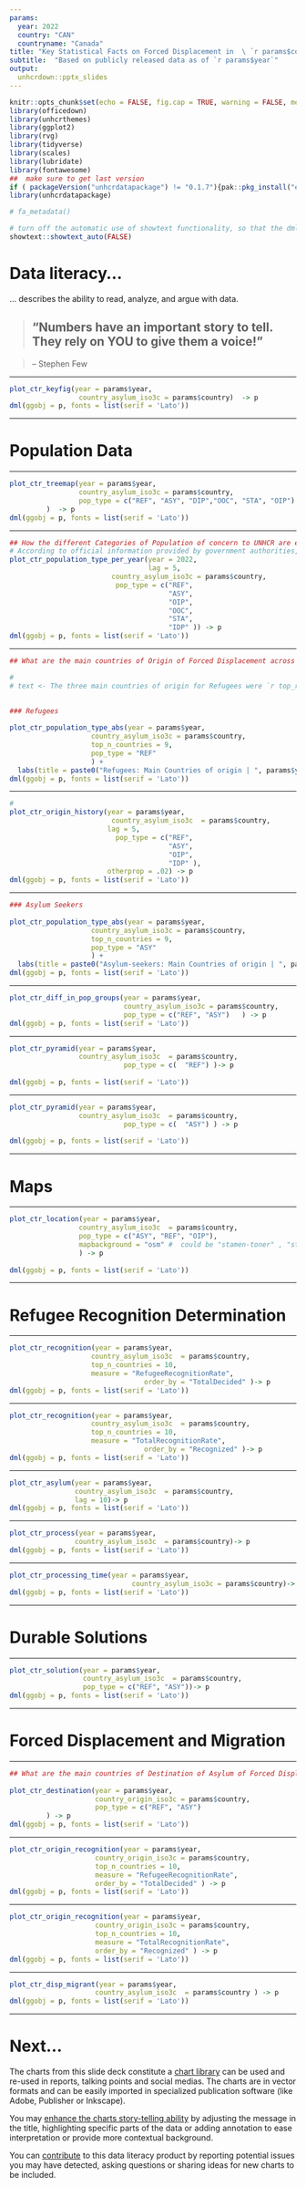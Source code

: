 ```yaml
---
params:
  year: 2022
  country: "CAN"
  countryname: "Canada"
title: "Key Statistical Facts on Forced Displacement in  \ `r params$countryname` "
subtitle:  "Based on publicly released data as of `r params$year`"
output:
  unhcrdown::pptx_slides
---
```


<!--
Impactful charts with are characterized by their [story telling](https://medium.economist.com/charting-new-territory-7f5afb293270) ability. Using the default plots from the package, the chart effectiveness can be improved by: 

 1.  Changing charts existing default __title and subtitle__ to replace it with a key message or call to Action  

 2.  __Annotating__ the chart to provide interpretation hint around the context: See [tutorial here](https://rstudio-conf-2022.github.io/ggplot2-graphic-design/materials/05_annotations.html#/annotations-with-annotate)
 
 3. __Highlighting__ specific parts in the chart to reinforce the main message and ease legibility: See [tutorial here](https://rstudio-conf-2022.github.io/ggplot2-graphic-design/materials/05_annotations.html#/annotations-with-geom)_
-->

```r
knitr::opts_chunk$set(echo = FALSE, fig.cap = TRUE, warning = FALSE, message = FALSE)
library(officedown)
library(unhcrthemes)
library(ggplot2)
library(rvg)
library(tidyverse)
library(scales)
library(lubridate) 
library(fontawesome)
##  make sure to get last version 
if ( packageVersion("unhcrdatapackage") != "0.1.7"){pak::pkg_install("edouard-legoupil/unhcrdatapackage")}
library(unhcrdatapackage)

# fa_metadata()

# turn off the automatic use of showtext functionality, so that the dml function can works properly
showtext::showtext_auto(FALSE) 
```

# Data literacy... 



... describes the ability to read, analyze, and argue with data.



> ## “__Numbers have an important story to tell. They rely on YOU to give them a voice!__”

> -- Stephen Few



---

```r
plot_ctr_keyfig(year = params$year,
                 country_asylum_iso3c = params$country)  -> p
dml(ggobj = p, fonts = list(serif = 'Lato'))
```

---


# Population Data


---

```r

plot_ctr_treemap(year = params$year,
                 country_asylum_iso3c = params$country,
                 pop_type = c("REF", "ASY", "DIP","OOC", "STA", "OIP")
         )  -> p
dml(ggobj = p, fonts = list(serif = 'Lato'))
```




---

```r

## How the different Categories of Population of concern to UNHCR are evolving over time?
# According to official information provided by government authorities, as of December `r params$year`, the population of interest to UNHCR in `r params$country` reached `r format(round(total_poc, 0),  big.mark=",")` people. Compared to `r as.numeric(params$year)-1`, the total population `r ifelse(perc_change_poc>0, paste0("has increased ", format(round(perc_change_poc, 1),  big.mark=","), "% during the year"), ifelse(perc_change_poc<0, paste0("has decreased ", format(round(perc_change_poc, 1),  big.mark=","), "% during the year"), "has not changed"))`. Moreover, there was a `r format(round(perc_change_asy_ref, 0),  big.mark=",")`% `r ifelse(perc_change_asy_ref>0, "growth", ifelse(perc_change_asy_ref<0, "drop","change"))` of refugees and asylum seekers in the country.
plot_ctr_population_type_per_year(year = 2022,
                                  lag = 5,
                         country_asylum_iso3c = params$country,
                          pop_type = c("REF",
                                       "ASY",
                                       "OIP",
                                       "OOC",
                                       "STA",
                                       "IDP" )) -> p
dml(ggobj = p, fonts = list(serif = 'Lato'))
```



---

```r


## What are the main countries of Origin of Forced Displacement across Borders?

#  
# text <- The three main countries of origin for Refugees were `r top_ref[1,1]` (`r top_ref[1,3]` of the total refugee population), `r top_ref[2,1]` (`r top_ref[2,3]` of the total refugee population) and `r top_ref[3,1]` (`r top_ref[3,3]` of the total refugee population). Regarding the asylum-seeker population, the three main countries of origin for  asylum-seekers were `r top_asy[1,1]` (`r top_asy[1,3]` of the total asylum-seekers  population), `r top_asy[2,1]` (`r top_asy[2,3]` of the total asylum-seekers  population) and `r top_asy[3,1]` (`r top_asy[3,3]` of the total asylum-seekers  population).
 

### Refugees
  
plot_ctr_population_type_abs(year = params$year,
                    country_asylum_iso3c = params$country,
                    top_n_countries = 9,
                    pop_type = "REF"
                    ) +
  labs(title = paste0("Refugees: Main Countries of origin | ", params$year)) -> p
dml(ggobj = p, fonts = list(serif = 'Lato'))
```

---


```r
# 
plot_ctr_origin_history(year = params$year,
                         country_asylum_iso3c  = params$country,
                        lag = 5,
                          pop_type = c("REF", 
                                       "ASY", 
                                       "OIP", 
                                       "IDP" ),
                        otherprop = .02) -> p
dml(ggobj = p, fonts = list(serif = 'Lato'))

```

---

```r


### Asylum Seekers
 
plot_ctr_population_type_abs(year = params$year,
                    country_asylum_iso3c = params$country,
                    top_n_countries = 9,
                    pop_type = "ASY"
                    ) +
  labs(title = paste0("Asylum-seekers: Main Countries of origin | ", params$year)) -> p
dml(ggobj = p, fonts = list(serif = 'Lato'))
```


---

```r


plot_ctr_diff_in_pop_groups(year = params$year,
                            country_asylum_iso3c = params$country,
                            pop_type = c("REF", "ASY")   ) -> p
dml(ggobj = p, fonts = list(serif = 'Lato')) 
```

---

```r
plot_ctr_pyramid(year = params$year,
                 country_asylum_iso3c  = params$country,
                            pop_type = c(  "REF") )-> p
 
dml(ggobj = p, fonts = list(serif = 'Lato'))
```

---

```r
plot_ctr_pyramid(year = params$year,
                 country_asylum_iso3c  = params$country,
                            pop_type = c(  "ASY") ) -> p
 
dml(ggobj = p, fonts = list(serif = 'Lato'))
```

---


# Maps

---

```r

plot_ctr_location(year = params$year,
                 country_asylum_iso3c  = params$country,
                 pop_type = c("ASY", "REF", "OIP"),
                 mapbackground = "osm" #  could be "stamen-toner" , "stamen-terrain","stamen-watercolor"
                 ) -> p
 
dml(ggobj = p, fonts = list(serif = 'Lato'))
```


---


# Refugee Recognition Determination


---

```r
plot_ctr_recognition(year = params$year,
                    country_asylum_iso3c  = params$country,
                    top_n_countries = 10, 
                    measure = "RefugeeRecognitionRate",
                                 order_by = "TotalDecided" )-> p
dml(ggobj = p, fonts = list(serif = 'Lato'))
```

---

```r
plot_ctr_recognition(year = params$year,
                    country_asylum_iso3c  = params$country,
                    top_n_countries = 10, 
                    measure = "TotalRecognitionRate",
                                 order_by = "Recognized" )-> p
dml(ggobj = p, fonts = list(serif = 'Lato'))
```

---

```r
plot_ctr_asylum(year = params$year,
                country_asylum_iso3c  = params$country, 
                lag = 10)-> p
dml(ggobj = p, fonts = list(serif = 'Lato'))
```





---

```r

plot_ctr_process(year = params$year,
                country_asylum_iso3c  = params$country)-> p
dml(ggobj = p, fonts = list(serif = 'Lato'))
```


---

```r

plot_ctr_processing_time(year = params$year,
                              country_asylum_iso3c = params$country)-> p
dml(ggobj = p, fonts = list(serif = 'Lato'))

```

 
---


# Durable Solutions

---

```r
plot_ctr_solution(year = params$year,
                  country_asylum_iso3c  = params$country,
                  pop_type = c("REF", "ASY"))-> p
dml(ggobj = p, fonts = list(serif = 'Lato'))
```

---


# Forced Displacement and Migration


---

```r
## What are the main countries of Destination of Asylum of Forced Displacement across Borders?
 
plot_ctr_destination(year = params$year,
                     country_origin_iso3c = params$country,
                     pop_type = c("REF", "ASY")
         ) -> p
dml(ggobj = p, fonts = list(serif = 'Lato'))
```



---

```r
plot_ctr_origin_recognition(year = params$year,
                     country_origin_iso3c = params$country,
                     top_n_countries = 10,
                     measure = "RefugeeRecognitionRate",
                     order_by = "TotalDecided" ) -> p
dml(ggobj = p, fonts = list(serif = 'Lato'))
```



---

```r
plot_ctr_origin_recognition(year = params$year,
                     country_origin_iso3c = params$country,
                     top_n_countries = 10,
                     measure = "TotalRecognitionRate",
                     order_by = "Recognized" ) -> p
dml(ggobj = p, fonts = list(serif = 'Lato'))
```



---

```r
plot_ctr_disp_migrant(year = params$year,
                     country_asylum_iso3c  = params$country ) -> p
dml(ggobj = p, fonts = list(serif = 'Lato'))
```

---

# Next...

The charts from this slide deck constitute a [chart library](https://edouard-legoupil.github.io/unhcrdatapackage/articles/chart-library.html#country-questions) can be used and re-used in reports, talking points and social medias. The charts are in vector formats and can be easily imported in specialized publication software (like Adobe, Publisher or Inkscape).

You may [enhance the charts story-telling ability](https://edouard-legoupil.github.io/unhcrdatapackage/articles/library.html) by adjusting the message in the title, highlighting specific parts of the data or adding annotation to ease interpretation or provide more contextual background.

You can [contribute](https://edouard-legoupil.github.io/unhcrdatapackage/articles/adding-new-charts.html)  to this data literacy product by reporting potential issues you may have detected, asking questions or sharing ideas for new charts to be included.

